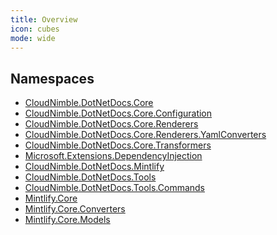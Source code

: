 ```yaml
---
title: Overview
icon: cubes
mode: wide
---
```


## Namespaces

- [CloudNimble.DotNetDocs.Core](CloudNimble/DotNetDocs/Core)
- [CloudNimble.DotNetDocs.Core.Configuration](CloudNimble/DotNetDocs/Core/Configuration)
- [CloudNimble.DotNetDocs.Core.Renderers](CloudNimble/DotNetDocs/Core/Renderers)
- [CloudNimble.DotNetDocs.Core.Renderers.YamlConverters](CloudNimble/DotNetDocs/Core/Renderers/YamlConverters)
- [CloudNimble.DotNetDocs.Core.Transformers](CloudNimble/DotNetDocs/Core/Transformers)
- [Microsoft.Extensions.DependencyInjection](Microsoft/Extensions/DependencyInjection)
- [CloudNimble.DotNetDocs.Mintlify](CloudNimble/DotNetDocs/Mintlify)
- [CloudNimble.DotNetDocs.Tools](CloudNimble/DotNetDocs/Tools)
- [CloudNimble.DotNetDocs.Tools.Commands](CloudNimble/DotNetDocs/Tools/Commands)
- [Mintlify.Core](Mintlify/Core)
- [Mintlify.Core.Converters](Mintlify/Core/Converters)
- [Mintlify.Core.Models](Mintlify/Core/Models)
